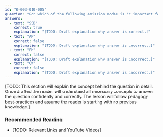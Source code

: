 ```yaml
---
id: "B-003-010-005"
question: "For which of the following emission modes is it important for the receiver to be tuned accurately (within 100 Hz)?"
answers:
  - text: "SSB"
    correct: true
    explanation: "[TODO: Draft explanation why answer is correct.]"
  - text: "AM"
    correct: false
    explanation: "[TODO: Draft explanation why answer is incorrect.]"
  - text: "FM"
    correct: false
    explanation: "[TODO: Draft explanation why answer is incorrect.]"
  - text: "CW"
    correct: false
    explanation: "[TODO: Draft explanation why answer is incorrect.]"
---
```


[TODO: This section will explain the concept behind the question in detail. Once drafted the reader will understand all necessary concepts to answer the question confidently and correctly. The lesson will follow pedagogy best-practices and assume the reader is starting with no previous knowledge.]

### Recommended Reading

- [TODO: Relevant Links and YouTube Videos]
